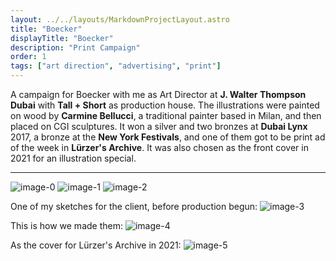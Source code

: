 ```yaml
---
layout: ../../layouts/MarkdownProjectLayout.astro
title: "Boecker"
displayTitle: "Boecker"
description: "Print Campaign"
order: 1
tags: ["art direction", "advertising", "print"]
---
```


A campaign for Boecker with me as Art Director at **J. Walter Thompson Dubai**
with **Tall + Short** as production house.
The illustrations were painted on wood by **Carmine Bellucci**,
a traditional painter based in Milan,
and then placed on CGI sculptures.
It won a silver and two bronzes at **Dubai Lynx** 2017,
a bronze at the **New York Festivals**,
and one of them got to be print ad of the week in **Lürzer's Archive**.
It was also chosen as the front cover in 2021 for an illustration special.

---

![image-0](/assets/projects/Boecker/Boecker-0.jpg)
![image-1](/assets/projects/Boecker/Boecker-1.jpg)
![image-2](/assets/projects/Boecker/Boecker-2.jpg)

One of my sketches for the client, before production begun:
![image-3](/assets/projects/Boecker/Boecker-3.jpg)

This is how we made them:
![image-4](/assets/projects/Boecker/Boecker-4.jpg)

As the cover for Lürzer's Archive in 2021:
![image-5](/assets/projects/Boecker/Boecker-5.jpg)
